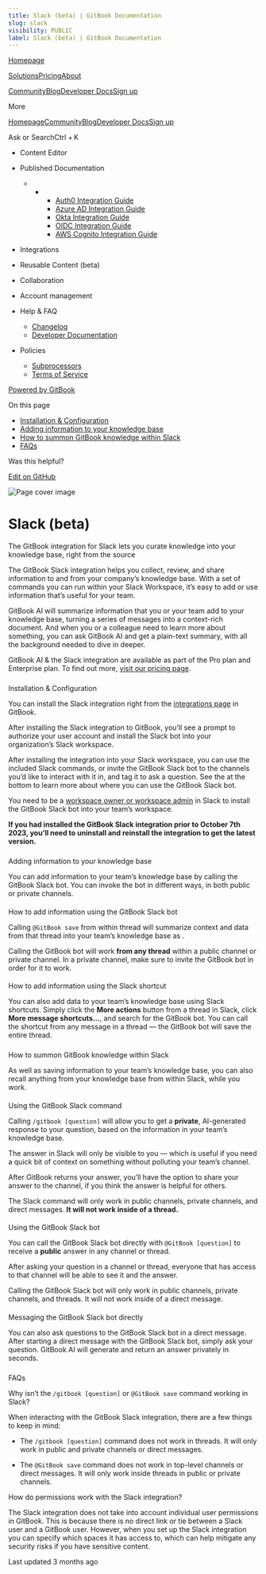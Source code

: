 ```yaml
---
title: Slack (beta) | GitBook Documentation
slug: slack
visibility: PUBLIC
label: Slack (beta) | GitBook Documentation
---
```

[Homepage](https://www.gitbook.com/)

[Solutions](https://www.gitbook.com/solutions/public-docs)[Pricing](https://www.gitbook.com/pricing)[About](https://www.gitbook.com/about)

[Community](https://github.com/GitbookIO/community)[Blog](https://www.gitbook.com/blog)[Developer Docs](https://developer.gitbook.com/)[Sign up](https://gitbook.com/join)

More

[Homepage](https://www.gitbook.com/)[Community](https://github.com/GitbookIO/community)[Blog](https://www.gitbook.com/blog)[Developer Docs](https://developer.gitbook.com/)[Sign up](https://gitbook.com/join)

Ask or SearchCtrl + K

*   Content Editor
    
*   Published Documentation
    
    *   *   *   [Auth0 Integration Guide](https://developer.gitbook.com/visitor-authentication/guides/integrations/how-to-use-auth0-integration-for-visitor-authentication)
            *   [Azure AD Integration Guide](https://developer.gitbook.com/visitor-authentication/guides/integrations/how-to-use-azure-ad-integration-for-visitor-authentication)
            *   [Okta Integration Guide](https://developer.gitbook.com/visitor-authentication/guides/integrations/how-to-use-okta-integration-for-visitor-authentication)
            *   [OIDC Integration Guide](https://developer.gitbook.com/visitor-authentication/guides/integrations/how-to-use-the-oidc-integration-for-visitor-authentication)
            *   [AWS Cognito Integration Guide](https://developer.gitbook.com/visitor-authentication/guides/integrations/how-to-use-the-aws-cognito-integration-for-visitor-authentication)
            
        
    
*   Integrations
    
*   Reusable Content (beta)
    
*   Collaboration
    
*   Account management
    
*   Help & FAQ
    
    *   [Changelog](https://changelog.gitbook.com/)
    *   [Developer Documentation](https://developer.gitbook.com/)
*   Policies
    
    *   [Subprocessors](https://policies.gitbook.com/security/subprocessors)
    *   [Terms of Service](https://policies.gitbook.com/terms)

[Powered by GitBook](https://www.gitbook.com/?utm_source=content&utm_medium=trademark&utm_campaign=NkEGS7hzeqa35sMXQZ4X)

On this page

*   [Installation & Configuration](#installation-and-configuration)
*   [Adding information to your knowledge base](#adding-information-to-your-knowledge-base)
*   [How to summon GitBook knowledge within Slack](#how-to-summon-gitbook-knowledge-within-slack)
*   [FAQs](#faqs)

Was this helpful?

[Edit on GitHub](https://github.com/GitbookIO/public-docs/blob/main/integrations/slack.md)

![Page cover image](https://docs.gitbook.com/~gitbook/image?url=https%3A%2F%2F1050631731-files.gitbook.io%2F%7E%2Ffiles%2Fv0%2Fb%2Fgitbook-x-prod.appspot.com%2Fo%2Fspaces%252FNkEGS7hzeqa35sMXQZ4X%252Fuploads%252FKMzt4gh8XHszhtk0YwLT%252FSlack.png%3Falt%3Dmedia%26token%3Dc8b0cb31-65fe-4ddd-a079-0c01b394d28a&width=1248&dpr=4&quality=100&sign=215abcd0&sv=1)

Slack (beta)
============

The GitBook integration for Slack lets you curate knowledge into your knowledge base, right from the source

The GitBook Slack integration helps you collect, review, and share information to and from your company’s knowledge base. With a set of commands you can run within your Slack Workspace, it’s easy to add or use information that’s useful for your team.

GitBook AI will summarize information that you or your team add to your knowledge base, turning a series of messages into a context-rich document. And when you or a colleague need to learn more about something, you can ask GitBook AI and get a plain-text summary, with all the background needed to dive in deeper.

GitBook AI & the Slack integration are available as part of the Pro plan and Enterprise plan. To find out more, [visit our pricing page](https://www.gitbook.com/pricing).

### 

[](#installation-and-configuration)

Installation & Configuration

You can install the Slack integration right from the [integrations page](https://app.gitbook.com/integrations/slack) in GitBook.

After installing the Slack integration to GitBook, you’ll see a prompt to authorize your user account and install the Slack bot into your organization’s Slack workspace.

After installing the integration into your Slack workspace, you can use the included Slack commands, or invite the GitBook Slack bot to the channels you’d like to interact with it in, and tag it to ask a question. See the at the bottom to learn more about where you can use the GitBook Slack bot.

You need to be a [workspace owner or workspace admin](https://slack.com/intl/en-gb/help/articles/360018112273-Types-of-roles-in-Slack) in Slack to install the GitBook Slack bot into your team’s workspace.

**If you had installed the GitBook Slack integration prior to October 7th 2023, you’ll need to uninstall and reinstall the integration to get the latest version.**

### 

[](#adding-information-to-your-knowledge-base)

Adding information to your knowledge base

You can add information to your team’s knowledge base by calling the GitBook Slack bot. You can invoke the bot in different ways, in both public or private channels.

#### 

[](#how-to-add-information-using-the-gitbook-slack-bot)

How to add information using the GitBook Slack bot

Calling `@GitBook save` from within thread will summarize context and data from that thread into your team’s knowledge base as .

Calling the GitBook bot will work **from any thread** within a public channel or private channel. In a private channel, make sure to invite the GitBook bot in order for it to work.

#### 

[](#how-to-add-information-using-the-slack-shortcut)

How to add information using the Slack shortcut

You can also add data to your team’s knowledge base using Slack shortcuts. Simply click the **More actions** button from a thread in Slack, click **More message shortcuts…**, and search for the GitBook bot. You can call the shortcut from any message in a thread — the GitBook bot will save the entire thread.

### 

[](#how-to-summon-gitbook-knowledge-within-slack)

How to summon GitBook knowledge within Slack

As well as saving information to your team’s knowledge base, you can also recall anything from your knowledge base from within Slack, while you work.

#### 

[](#using-the-gitbook-slack-command)

Using the GitBook Slack command

Calling `/gitbook [question]` will allow you to get a **private**, AI-generated response to your question, based on the information in your team’s knowledge base.

The answer in Slack will only be visible to you — which is useful if you need a quick bit of context on something without polluting your team’s channel.

After GitBook returns your answer, you’ll have the option to share your answer to the channel, if you think the answer is helpful for others.

The Slack command will only work in public channels, private channels, and direct messages. **It will not work inside of a thread.**

#### 

[](#using-the-gitbook-slack-bot)

Using the GitBook Slack bot

You can call the GitBook Slack bot directly with `@GitBook [question]` to receive a **public** answer in any channel or thread.

After asking your question in a channel or thread, everyone that has access to that channel will be able to see it and the answer.

Calling the GitBook Slack bot will only work in public channels, private channels, and threads. It will not work inside of a direct message.

#### 

[](#messaging-the-gitbook-slack-bot-directly)

Messaging the GitBook Slack bot directly

You can also ask questions to the GitBook Slack bot in a direct message. After starting a direct message with the GitBook Slack bot, simply ask your question. GitBook AI will generate and return an answer privately in seconds.

### 

[](#faqs)

FAQs

Why isn’t the `/gitbook [question]` or `@GitBook save` command working in Slack?[](#why-isnt-the-gitbook-question-or-gitbook-save-command-working-in-slack)

When interacting with the GitBook Slack integration, there are a few things to keep in mind:

*   The `/gitbook [question]` command does not work in threads. It will only work in public and private channels or direct messages.
    
*   The `@GitBook save` command does not work in top-level channels or direct messages. It will only work inside threads in public or private channels.
    

How do permissions work with the Slack integration?[](#how-do-permissions-work-with-the-slack-integration)

The Slack integration does not take into account individual user permissions in GitBook. This is because there is no direct link or tie between a Slack user and a GitBook user. However, when you set up the Slack integration you can specify which spaces it has access to, which can help mitigate any security risks if you have sensitive content.

Last updated 3 months ago
